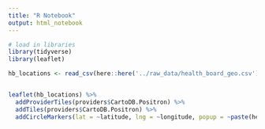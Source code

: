 ```yaml
---
title: "R Notebook"
output: html_notebook
---
```


```r
# load in libraries
library(tidyverse)
library(leaflet)
```

```r
hb_locations <- read_csv(here::here('../raw_data/health_board_geo.csv'))
```


```r


```

```r
leaflet(hb_locations) %>% 
  addProviderTiles(providers$CartoDB.Positron) %>% 
  addTiles(providers$CartoDB.Positron) %>% 
  addCircleMarkers(lat = ~latitude, lng = ~longitude, popup = ~paste(health_board))

```

